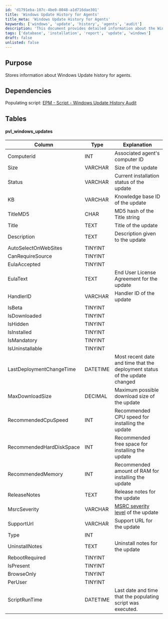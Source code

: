 ```yaml
---
id: 'd1791eba-107c-4be0-8048-a1d716dae301'
title: 'Windows Update History for Agents'
title_meta: 'Windows Update History for Agents'
keywords: ['windows', 'update', 'history', 'agents', 'audit']
description: 'This document provides detailed information about the Windows Update history for agents, including the structure of the database table used to store update information and its dependencies on the populating script. It outlines the columns in the pvl_windows_updates table and their respective explanations.'
tags: ['database', 'installation', 'report', 'update', 'windows']
draft: false
unlisted: false
---
```

## Purpose

Stores information about Windows Update history for agents.

## Dependencies

Populating script: [EPM - Script - Windows Update History Audit](https://proval.itglue.com/DOC-5078775-12275093) 

## Tables

#### pvl_windows_updates

| Column                          | Type      | Explanation                                                                                     |
|---------------------------------|-----------|-------------------------------------------------------------------------------------------------|
| Computerid                      | INT       | Associated agent's computer ID                                                                  |
| Size                            | VARCHAR   | Size of the update                                                                              |
| Status                          | VARCHAR   | Current installation status of the update                                                       |
| KB                              | VARCHAR   | Knowledge base ID of the update                                                                  |
| TitleMD5                       | CHAR      | MD5 hash of the Title string                                                                     |
| Title                           | TEXT      | Title of the update                                                                              |
| Description                     | TEXT      | Description given to the update                                                                   |
| AutoSelectOnWebSites           | TINYINT   |                                                                                                 |
| CanRequireSource                | TINYINT   |                                                                                                 |
| EulaAccepted                    | TINYINT   |                                                                                                 |
| EulaText                        | TEXT      | End User License Agreement for the update                                                       |
| HandlerID                       | VARCHAR   | Handler ID of the update                                                                         |
| IsBeta                          | TINYINT   |                                                                                                 |
| IsDownloaded                    | TINYINT   |                                                                                                 |
| IsHidden                        | TINYINT   |                                                                                                 |
| IsInstalled                     | TINYINT   |                                                                                                 |
| IsMandatory                     | TINYINT   |                                                                                                 |
| IsUninstallable                 | TINYINT   |                                                                                                 |
| LastDeploymentChangeTime        | DATETIME  | Most recent date and time that the deployment status of the update changed                      |
| MaxDownloadSize                 | DECIMAL   | Maximum possible download size of the update                                                    |
| RecommendedCpuSpeed             | INT       | Recommended CPU speed for installing the update                                                 |
| RecommendedHardDiskSpace        | INT       | Recommended free space for installing the update                                                |
| RecommendedMemory               | INT       | Recommended amount of RAM for installing the update                                             |
| ReleaseNotes                    | TEXT      | Release notes for the update                                                                     |
| MsrcSeverity                    | VARCHAR   | [MSRC severity level](https://www.microsoft.com/en-us/msrc/security-update-severity-rating-system) of the update |
| SupportUrl                      | VARCHAR   | Support URL for the update                                                                       |
| Type                            | INT       |                                                                                                 |
| UninstallNotes                  | TEXT      | Uninstall notes for the update                                                                   |
| RebootRequired                   | TINYINT   |                                                                                                 |
| IsPresent                       | TINYINT   |                                                                                                 |
| BrowseOnly                      | TINYINT   |                                                                                                 |
| PerUser                         | TINYINT   |                                                                                                 |
| ScriptRunTime                   | DATETIME  | Last date and time that the populating script was executed.                                     |












